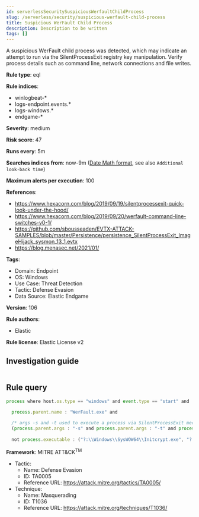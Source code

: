 ```yaml
---
id: serverlessSecuritySuspiciousWerfaultChildProcess
slug: /serverless/security/suspicious-werfault-child-process
title: Suspicious WerFault Child Process
description: Description to be written
tags: []
---
```


<div id="suspicious-werfault-child-process"></div>

A suspicious WerFault child process was detected, which may indicate an attempt to run via the SilentProcessExit registry key manipulation. Verify process details such as command line, network connections and file writes.

**Rule type**: eql

**Rule indices**: 

* winlogbeat-*
* logs-endpoint.events.*
* logs-windows.*
* endgame-*

**Severity**: medium

**Risk score**: 47

**Runs every**: 5m

**Searches indices from**: now-9m ([Date Math format](((ref))/common-options.html#date-math), see also <DocLink id="serverlessSecurityRulesUiCreate" section="set-the-rules-schedule">`Additional look-back time`</DocLink>)

**Maximum alerts per execution**: 100

**References**: 

* https://www.hexacorn.com/blog/2019/09/19/silentprocessexit-quick-look-under-the-hood/
* https://www.hexacorn.com/blog/2019/09/20/werfault-command-line-switches-v0-1/
* https://github.com/sbousseaden/EVTX-ATTACK-SAMPLES/blob/master/Persistence/persistence_SilentProcessExit_ImageHijack_sysmon_13_1.evtx
* https://blog.menasec.net/2021/01/

**Tags**: 

* Domain: Endpoint
* OS: Windows
* Use Case: Threat Detection
* Tactic: Defense Evasion
* Data Source: Elastic Endgame

**Version**: 106

**Rule authors**: 

* Elastic

**Rule license**: Elastic License v2

## Investigation guide

```markdown

```

## Rule query

```js
process where host.os.type == "windows" and event.type == "start" and

  process.parent.name : "WerFault.exe" and 
  
  /* args -s and -t used to execute a process via SilentProcessExit mechanism */
  (process.parent.args : "-s" and process.parent.args : "-t" and process.parent.args : "-c") and 
  
  not process.executable : ("?:\\Windows\\SysWOW64\\Initcrypt.exe", "?:\\Program Files (x86)\\Heimdal\\Heimdal.Guard.exe")

```

**Framework**: MITRE ATT&CK<sup>TM</sup>

* Tactic:
    * Name: Defense Evasion
    * ID: TA0005
    * Reference URL: https://attack.mitre.org/tactics/TA0005/
* Technique:
    * Name: Masquerading
    * ID: T1036
    * Reference URL: https://attack.mitre.org/techniques/T1036/

